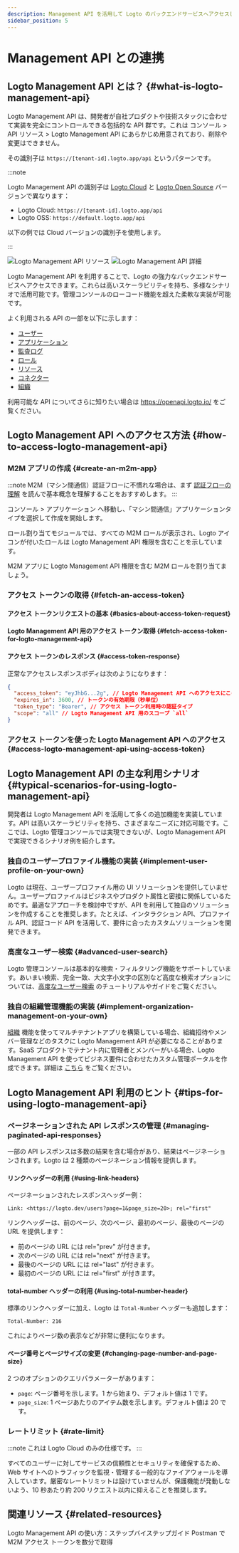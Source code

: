 ```yaml
---
description: Management API を活用して Logto のバックエンドサービスへアクセスし、ユーザー管理、アカウント設定、アイデンティティ検証、マルチテナントアーキテクチャによって CIAM システムをスケールさせましょう。
sidebar_position: 5
---
```



# Management API との連携

## Logto Management API とは？ \{#what-is-logto-management-api}

Logto Management API は、開発者が自社プロダクトや技術スタックに合わせて実装を完全にコントロールできる包括的な API 群です。これは <CloudLink to="/api-resources">コンソール > API リソース > Logto Management API</CloudLink> にあらかじめ用意されており、削除や変更はできません。

その識別子は `https://[tenant-id].logto.app/api` というパターンです。

:::note

Logto Management API の識別子は [Logto Cloud](/logto-cloud) と [Logto Open Source](/logto-oss) バージョンで異なります：

- Logto Cloud: `https://[tenant-id].logto.app/api`
- Logto OSS: `https://default.logto.app/api`

以下の例では Cloud バージョンの識別子を使用します。

:::

<img alt="Logto Management API リソース" src="/img/assets/logto-management-api-resource.webp" />

<img alt="Logto Management API 詳細" src="/img/assets/logto-management-api-details.webp" />

Logto Management API を利用することで、Logto の強力なバックエンドサービスへアクセスできます。これらは高いスケーラビリティを持ち、多様なシナリオで活用可能です。管理コンソールのローコード機能を超えた柔軟な実装が可能です。

よく利用される API の一部を以下に示します：

- [ユーザー](https://openapi.logto.io/operation/operation-getuser)
- [アプリケーション](https://openapi.logto.io/operation/operation-listapplications)
- [監査ログ](https://openapi.logto.io/operation/operation-listlogs)
- [ロール](https://openapi.logto.io/operation/operation-listroles)
- [リソース](https://openapi.logto.io/operation/operation-listresources)
- [コネクター](https://openapi.logto.io/operation/operation-listconnectors)
- [組織](https://openapi.logto.io/operation/operation-listorganizations)

利用可能な API についてさらに知りたい場合は https://openapi.logto.io/ をご覧ください。

## Logto Management API へのアクセス方法 \{#how-to-access-logto-management-api}

### M2M アプリの作成 \{#create-an-m2m-app}

:::note
M2M（マシン間通信）認証フローに不慣れな場合は、まず [認証フローの理解](/integrate-logto/integrate-logto-into-your-application/understand-authentication-flow/#machine-to-machine-authentication-flow) を読んで基本概念を理解することをおすすめします。
:::

<CloudLink to="/applications">コンソール > アプリケーション</CloudLink>
へ移動し、「マシン間通信」アプリケーションタイプを選択して作成を開始します。

<M2mRoleAssignment />

ロール割り当てモジュールでは、すべての M2M ロールが表示され、Logto アイコンが付いたロールは Logto Management API 権限を含むことを示しています。

M2M アプリに Logto Management API 権限を含む M2M ロールを割り当てましょう。

### アクセス トークンの取得 \{#fetch-an-access-token}

#### アクセス トークンリクエストの基本 \{#basics-about-access-token-request}

<BasicsAboutAccessTokenRequest />

#### Logto Management API 用のアクセス トークン取得 \{#fetch-access-token-for-logto-management-api}

<FetchAccessTokenForLogtoManagementApi />

#### アクセス トークンのレスポンス \{#access-token-response}

正常なアクセスレスポンスボディは次のようになります：

```json
{
  "access_token": "eyJhbG...2g", // Logto Management API へのアクセスにこのトークンを使用します
  "expires_in": 3600, // トークンの有効期限（秒単位）
  "token_type": "Bearer", // アクセス トークン利用時の認証タイプ
  "scope": "all" // Logto Management API 用のスコープ `all`
}
```

<M2mAccessTokenNote />

### アクセス トークンを使った Logto Management API へのアクセス \{#access-logto-management-api-using-access-token}

<AccessTokenUsage />

<AccessLogtoManagementApiUsingAccessToken />

## Logto Management API の主な利用シナリオ \{#typical-scenarios-for-using-logto-management-api}

開発者は Logto Management API を活用して多くの追加機能を実装しています。API は高いスケーラビリティを持ち、さまざまなニーズに対応可能です。ここでは、Logto 管理コンソールでは実現できないが、Logto Management API で実現できるシナリオ例を紹介します。

### 独自のユーザープロファイル機能の実装 \{#implement-user-profile-on-your-own}

Logto は現在、ユーザープロファイル用の UI ソリューションを提供していません。ユーザープロファイルはビジネスやプロダクト属性と密接に関係しているためです。最適なアプローチを検討中ですが、API を利用して独自のソリューションを作成することを推奨します。たとえば、インタラクション API、プロファイル API、認証コード API を活用して、要件に合ったカスタムソリューションを開発できます。

### 高度なユーザー検索 \{#advanced-user-search}

Logto 管理コンソールは基本的な検索・フィルタリング機能をサポートしています。あいまい検索、完全一致、大文字小文字の区別など高度な検索オプションについては、[高度なユーザー検索](/user-management/advanced-user-search) のチュートリアルやガイドをご覧ください。

### 独自の組織管理機能の実装 \{#implement-organization-management-on-your-own}

[組織](/organizations) 機能を使ってマルチテナントアプリを構築している場合、組織招待やメンバー管理などのタスクに Logto Management API が必要になることがあります。SaaS プロダクトでテナント内に管理者とメンバーがいる場合、Logto Management API を使ってビジネス要件に合わせたカスタム管理ポータルを作成できます。詳細は [こちら](/end-user-flows/organization-experience/) をご覧ください。

## Logto Management API 利用のヒント \{#tips-for-using-logto-management-api}

### ページネーションされた API レスポンスの管理 \{#managing-paginated-api-responses}

一部の API レスポンスは多数の結果を含む場合があり、結果はページネーションされます。Logto は 2 種類のページネーション情報を提供します。

#### リンクヘッダーの利用 \{#using-link-headers}

ページネーションされたレスポンスヘッダー例：

```
Link: <https://logto.dev/users?page=1&page_size=20>; rel="first"
```

リンクヘッダーは、前のページ、次のページ、最初のページ、最後のページの URL を提供します：

- 前のページの URL には rel="prev" が付きます。
- 次のページの URL には rel="next" が付きます。
- 最後のページの URL には rel="last" が付きます。
- 最初のページの URL には rel="first" が付きます。

#### total-number ヘッダーの利用 \{#using-total-number-header}

標準のリンクヘッダーに加え、Logto は `Total-Number` ヘッダーも追加します：

```
Total-Number: 216
```

これによりページ数の表示などが非常に便利になります。

#### ページ番号とページサイズの変更 \{#changing-page-number-and-page-size}

2 つのオプションのクエリパラメーターがあります：

- `page`: ページ番号を示します。1 から始まり、デフォルト値は 1 です。
- `page_size`: 1 ページあたりのアイテム数を示します。デフォルト値は 20 です。

### レートリミット \{#rate-limit}

:::note
これは Logto Cloud のみの仕様です。
:::

すべてのユーザーに対してサービスの信頼性とセキュリティを確保するため、Web サイトへのトラフィックを監視・管理する一般的なファイアウォールを導入しています。厳密なレートリミットは設けていませんが、保護機能が発動しないよう、10 秒あたり約 200 リクエスト以内に抑えることを推奨します。

## 関連リソース \{#related-resources}

<Url href="https://blog.logto.io/management-api">
  Logto Management API の使い方：ステップバイステップガイド
</Url>

<Url href="https://blog.logto.io/use-postman-to-obtain-m2m-access-token">
  Postman で M2M アクセス トークンを数分で取得
</Url>
